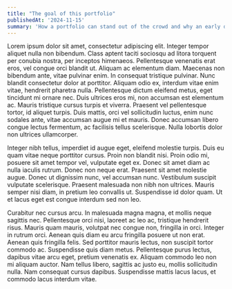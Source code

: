 ```yaml
---
title: "The goal of this portfolio"
publishedAt: '2024-11-15'
summary: 'How a portfolio can stand out of the crowd and why an early developper should have one.'
---
```


Lorem ipsum dolor sit amet, consectetur adipiscing elit. Integer tempor aliquet nulla non bibendum. Class aptent taciti sociosqu ad litora torquent per conubia nostra, per inceptos himenaeos. Pellentesque venenatis erat eros, vel congue orci blandit ut. Aliquam ac elementum diam. Maecenas non bibendum ante, vitae pulvinar enim. In consequat tristique pulvinar. Nunc blandit consectetur dolor at porttitor. Aliquam odio ex, interdum vitae enim vitae, hendrerit pharetra nulla. Pellentesque dictum eleifend metus, eget tincidunt mi ornare nec. Duis ultrices eros mi, non accumsan est elementum ac. Mauris tristique cursus turpis et viverra. Praesent vel pellentesque tortor, id aliquet turpis. Duis mattis, orci vel sollicitudin luctus, enim nunc sodales ante, vitae accumsan augue mi et mauris. Donec accumsan libero congue lectus fermentum, ac facilisis tellus scelerisque. Nulla lobortis dolor non ultrices ullamcorper.

Integer nibh tellus, imperdiet id augue eget, eleifend molestie turpis. Duis eu quam vitae neque porttitor cursus. Proin non blandit nisi. Proin odio mi, posuere sit amet tempor vel, vulputate eget ex. Donec sit amet diam ac nulla iaculis rutrum. Donec non neque erat. Praesent sit amet molestie augue. Donec ut dignissim nunc, vel accumsan nunc. Vestibulum suscipit vulputate scelerisque. Praesent malesuada non nibh non ultrices. Mauris semper nisi diam, in pretium leo convallis ut. Suspendisse id dolor quam. Ut et lacus eget est congue interdum sed non leo.

Curabitur nec cursus arcu. In malesuada magna magna, et mollis neque sagittis nec. Pellentesque orci nisi, laoreet ac leo ac, tristique hendrerit risus. Mauris quam mauris, volutpat nec congue non, fringilla in orci. Integer in rutrum orci. Aenean quis diam eu arcu fringilla posuere ut non erat. Aenean quis fringilla felis. Sed porttitor mauris lectus, non suscipit tortor commodo ac. Suspendisse quis diam metus. Pellentesque purus lectus, dapibus vitae arcu eget, pretium venenatis ex. Aliquam commodo leo non mi aliquam auctor. Nam tellus libero, sagittis ac justo eu, mollis sollicitudin nulla. Nam consequat cursus dapibus. Suspendisse mattis lacus lacus, et commodo lacus interdum vitae. 